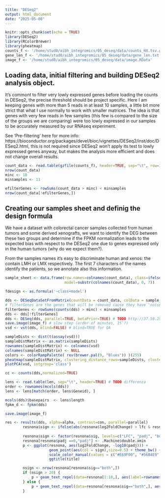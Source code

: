 ```yaml
---
title: "DESeq2"
output: html_document
date: "2025-05-08"
---
```


```r
knitr::opts_chunk$set(echo = TRUE)
library(DESeq2)
library(RColorBrewer)
library(pheatmap)
counts_f <- '/home/stud0/aibh_integromics/05_deseq/data/counts_HX.tsv.gz'
gene_len_f <- '/home/stud0/aibh_integromics/05_deseq/data/gene_len.txt'
image_f <- '/home/stud0/aibh_integromics/05_deseq/data/image.RData'
```

## Loading data, initial filtering and building DESeq2 analysis object.

It's commont to filter very lowly expressed genes before loading the counts
in DESeq2, the precise threshold should be project specific. Here I am keeping
genes with more than 5 reads in at least 10 samples, a little bit more strict
that what I use normally to work with smaller matrices. The idea is that genes with very
few reads in few samples (this few is compared to the size of the groups we are comparing)
were too lowly expressed in our samples to be accurately measured by our RNAseq experiment.

See 'Pre-filtering' here for more info: https://bioconductor.org/packages/devel/bioc/vignettes/DESeq2/inst/doc/DESeq2.html, 
this is not required since DESeq2 won't apply its test to lowly expressed genes anyway, but makes the analysis
more efficient and does not change overall results.

```r
count_data <- read.table(gzfile(counts_f), header=TRUE, sep="\t", row=1)
nrow(count_data)
minc <- 10
minsamples <- 11

efilterGenes <- rowSums(count_data > minc) < minsamples
nrow(count_data[!efilterGenes,])
```

## Creating our samples sheet and definig the design formula

We have a dataset with colorectal cancer samples collected from human tumors and some derived xenografts, we want
to identify the DEG between these two groups and determine if the FPKM normalization leads to the expected bias
with respect to the DESeq2 one due to genes expressed only in the human tumors (why do we expect them?).

From the samples names it's easy to discriminate human and xenos: the contain LMH or LMX respectively.
The first 7 characters of the names identify the patients, so we annotate also this information.

```r
sample_sheet <- data.frame(row.names=colnames(count_data), class=ifelse(grepl('LMH', colnames(count_data)), 'human', 'xeno'),
                           model=substr(colnames(count_data), 0, 7))

fdesign <- as.formula('~class+model')
```


```r

dds <- DESeqDataSetFromMatrix(countData = count_data, colData = sample_sheet, design = fdesign)
# filterGenes are the genes that will be removed cause they have 'noise reads' in less than minsamples
filterGenes <- rowSums(counts(dds) > minc) < minsamples
dds <- dds[!filterGenes] 
dds <- DESeq(dds, parallel=TRUE, betaPrior=TRUE) # TODO http://37.59.25.166:8787/help/library/DESeq2/help/nbinomWaldTest
save.image(image_f) # slow step (order of minutes, 15'?) 
vsd <- vst(dds, blind=FALSE) # blind=TRUE for QA

sampleDists <- dist(t(assay(vsd)))
sampleDistMatrix <- as.matrix(sampleDists)
rownames(sampleDistMatrix) <- colnames(vsd)
colnames(sampleDistMatrix) <- NULL
colors <- colorRampPalette( rev(brewer.pal(9, "Blues")) )(255)
pheatmap(sampleDistMatrix, clustering_distance_rows=sampleDists, clustering_distance_cols=sampleDists, col=colors, annotation_row = sample_sheet[, c('class'), drop=F], show_rownames = F)
plotPCA(vsd, intgroup='class')

```

```r
               
cc <- counts(dds,normalized=TRUE)

lens <- read.table(len, sep="\t", header=TRUE) # TODO differenza
order <- rownames(mcols(dds))
lens <- lens[match(order, lens$Geneid), ]

mcols(dds)$basepairs  <- lens$length
fpkm_d <- fpkm(dds)

save.image(image_f)

```

```r
res <- results(dds, alpha=alpha, contrast=con, parallel=parallel)
        resnona$sign <- ifelse(abs(resnona$log2FoldChange) > lfc & resnona$padj < alpha, "both", ifelse(abs(resnona$log2FoldChange) > lfc, "LFC",
                                                                                                                           ifelse(resnona$padj < alpha, "padj", "NS")))
        resnona$sign <- factor(resnona$sig, levels=c("LFC", "padj", "both", "NS"))
        resnona[resnona$padj ==0,"padj"] <- .Machine$double.xmin
        p <- ggplot(resnona, aes(log2FoldChange, -log10(padj))) +
                    geom_point(aes(col = sign),size=0.5) + theme_bw() +
                    scale_color_manual(values = c("#E69F00", "#56B4E9", "#009E73", "#999999"), drop=FALSE) + # red orange green black -> orange blue green gray 
                    ggtitle(title)

        nsign <- nrow(resnona[resnona$sig=="both",])
        if (nsign > 20) {
            p + geom_text_repel(data=resnona[1:10,], aes(label=rownames(resnona)[1:10]))
        } else {
            p + geom_text_repel(data=resnona[resnona$sig=="both",], aes(label=rownames(resnona[resnona$sig=="both",])))
        }


```